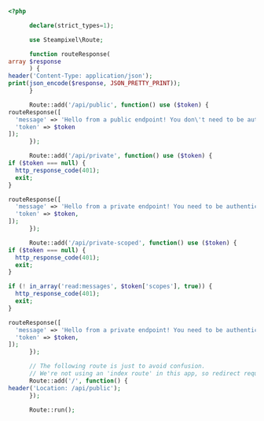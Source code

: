 ```php router.php lines highlight={}
<?php

      declare(strict_types=1);

      use Steampixel\Route;

      function routeResponse(
array $response
      ) {
header('Content-Type: application/json');
print(json_encode($response, JSON_PRETTY_PRINT));
      }

      Route::add('/api/public', function() use ($token) {
routeResponse([
  'message' => 'Hello from a public endpoint! You don\'t need to be authenticated to see this.',
  'token' => $token
]);
      });

      Route::add('/api/private', function() use ($token) {
if ($token === null) {
  http_response_code(401);
  exit;
}

routeResponse([
  'message' => 'Hello from a private endpoint! You need to be authenticated to see this.',
  'token' => $token,
]);
      });

      Route::add('/api/private-scoped', function() use ($token) {
if ($token === null) {
  http_response_code(401);
  exit;
}

if (! in_array('read:messages', $token['scopes'], true)) {
  http_response_code(401);
  exit;
}

routeResponse([
  'message' => 'Hello from a private endpoint! You need to be authenticated and have a scope of read:messages to see this.',
  'token' => $token,
]);
      });

      // The following route is just to avoid confusion.
      // We're not using an 'index route' in this app, so redirect requests to /api/public.
      Route::add('/', function() {
header('Location: /api/public');
      });

      Route::run();
```
